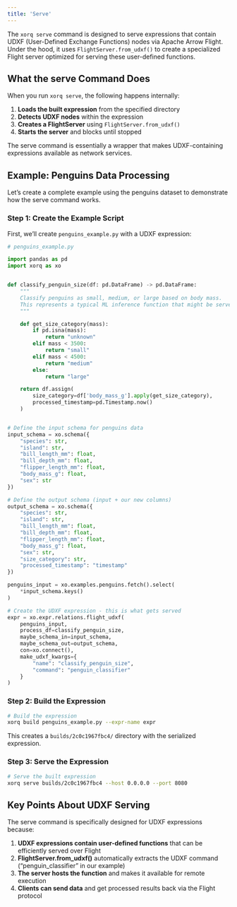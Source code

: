 ```yaml
---
title: 'Serve'
---
```


The `xorq serve` command is designed to serve expressions that contain UDXF (User-Defined Exchange Functions) nodes via Apache Arrow Flight. Under the hood, it uses `FlightServer.from_udxf()` to create a specialized Flight server optimized for serving these user-defined functions.

## What the serve Command Does

When you run `xorq serve`, the following happens internally:

1. **Loads the built expression** from the specified directory
2. **Detects UDXF nodes** within the expression
3. **Creates a FlightServer** using `FlightServer.from_udxf()`
4. **Starts the server** and blocks until stopped

The serve command is essentially a wrapper that makes UDXF-containing expressions available as network services.

## Example: Penguins Data Processing

Let's create a complete example using the penguins dataset to demonstrate how the serve command works.

### Step 1: Create the Example Script

First, we'll create `penguins_example.py` with a UDXF expression:

```python
# penguins_example.py

import pandas as pd
import xorq as xo


def classify_penguin_size(df: pd.DataFrame) -> pd.DataFrame:
    """
    Classify penguins as small, medium, or large based on body mass.
    This represents a typical ML inference function that might be served.
    """

    def get_size_category(mass):
        if pd.isna(mass):
            return "unknown"
        elif mass < 3500:
            return "small"
        elif mass < 4500:
            return "medium"
        else:
            return "large"

    return df.assign(
        size_category=df['body_mass_g'].apply(get_size_category),
        processed_timestamp=pd.Timestamp.now()
    )


# Define the input schema for penguins data
input_schema = xo.schema({
    "species": str,
    "island": str,
    "bill_length_mm": float,
    "bill_depth_mm": float,
    "flipper_length_mm": float,
    "body_mass_g": float,
    "sex": str
})

# Define the output schema (input + our new columns)
output_schema = xo.schema({
    "species": str,
    "island": str,
    "bill_length_mm": float,
    "bill_depth_mm": float,
    "flipper_length_mm": float,
    "body_mass_g": float,
    "sex": str,
    "size_category": str,
    "processed_timestamp": "timestamp"
})

penguins_input = xo.examples.penguins.fetch().select(
    *input_schema.keys()
)

# Create the UDXF expression - this is what gets served
expr = xo.expr.relations.flight_udxf(
    penguins_input,
    process_df=classify_penguin_size,
    maybe_schema_in=input_schema,
    maybe_schema_out=output_schema,
    con=xo.connect(),
    make_udxf_kwargs={
        "name": "classify_penguin_size",
        "command": "penguin_classifier"
    }
)
```

### Step 2: Build the Expression

```bash
# Build the expression
xorq build penguins_example.py --expr-name expr
```

This creates a `builds/2c0c1967fbc4/` directory with the serialized expression.

### Step 3: Serve the Expression

```bash
# Serve the built expression
xorq serve builds/2c0c1967fbc4 --host 0.0.0.0 --port 8080
```

## Key Points About UDXF Serving

The serve command is specifically designed for UDXF expressions because:

1. **UDXF expressions contain user-defined functions** that can be efficiently served over Flight
2. **FlightServer.from_udxf()** automatically extracts the UDXF command ("penguin_classifier" in our example)
3. **The server hosts the function** and makes it available for remote execution
4. **Clients can send data** and get processed results back via the Flight protocol